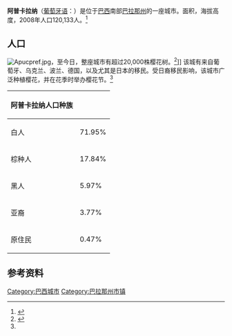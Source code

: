 {{Coord|-23.5504385|-51.4639716|type:city_source:GoogleMaps|display=title}}
{{Expand language|time=2017-05-07T05:28:30+00:00}}
{{Infobox settlement
|name                   = 阿普卡拉纳
|settlement_type        = 
|official_name          = 
| nickname = 
| image_skyline = Catedral_de_Apucarana_-_Paraná_-_Brasil.jpg
| image_caption = 
| image_seal = BrasãoApucarana.jpg
| image_flag = Bandeira_apucarana.jpg
| image_map = 
| pushpin_map = Brazil
|image_map1             = Parana Municip Apucarana.svg
|map_caption            = Location in Brazil
|subdivision_type       = [[世界政區索引|国家]]
|subdivision_type1      = [[巴西地理分区|地区]]
|subdivision_type2      = [[巴西行政区划|州]]
|subdivision_name       = {{flag|Brazil}}
|subdivision_name1      = [[巴西南部|南部]]
|subdivision_name2      = [[File:Bandeira_do_Paraná.svg|border]] [[巴拉那州|巴拉那州]]
|established_title      = Founded
|established_date       = 1944
|leader_title           = 
|leader_name            = 
|leader_title1          =  
| area_note = 
| area_total_km2 = 548
| population_as_of = 2012
| population_total = 118107
| population_density_km2 = auto
| elevation_m = 840
| timezone = [[UTC-3|UTC-3]]
| utc_offset = -3
| timezone_DST = 
| utc_offset_DST = 
|area_code              = (+55) 43
|postal_code_type       = 邮政编码
|postal_code            = 86800
| blank_name = 
| blank_info = 
| website = [http://www.apucarana.pr.gov.br/ 官方网站] {{pt icon}}
| footnotes = 
|coordinates            = {{coord|23|33|03|S|51|27|39|W|display=inline}}
}}

'''阿普卡拉纳'''（[[葡萄牙语|葡萄牙语]]：'''{{lang|pt|Apucarana}}'''）是位于[[巴西|巴西]]南部[[巴拉那州|巴拉那州]]的一座城市。面积{{convert|548|km2}}，海拔高度{{convert|840|m}}，2008年人口120,133人。<ref>{{cite web |url=http://www.ibge.gov.br/home/estatistica/populacao/estimativa2008/POP2008_DOU.pdf |title=''Estimativas da população para 1º de julho de 2008'' (Estimates of the population for July 1, 2008) |format=[[PDF|PDF]] |publisher=''Instituto Brasileiro de Geografia e Estatística'' (Brazilian Institute of Geography and Statistics) |date=2008-08-29 |accessdate=2017-06-06 |archive-date=2008-09-08 |archive-url=https://web.archive.org/web/20080908054819/http://www.ibge.gov.br/home/estatistica/populacao/estimativa2008/POP2008_DOU.pdf |dead-url=no }}</ref>

==人口==
[[File:Apucpref.jpg|thumb]]，至今日，整座城市有超过20,000株樱花树。<ref name="saka">{{cite web| title=Cerejeiras enfeitam cidade no norte do Paraná| publisher=Jornal Nacional| language=pt| accessdate=2011-07-15| url=http://jornalnacional.globo.com/Telejornais/JN/0,,MUL1243172-10406,00-CEREJEIRAS+ENFEITAM+CIDADE+NO+NORTE+DO+PARANA.html| archive-date=2011-09-30| archive-url=https://web.archive.org/web/20110930145751/http://jornalnacional.globo.com/Telejornais/JN/0,,MUL1243172-10406,00-CEREJEIRAS+ENFEITAM+CIDADE+NO+NORTE+DO+PARANA.html| dead-url=yes}}</ref>]]
该城有来自葡萄牙、乌克兰、波兰、德国，以及尤其是日本的移民。受日裔移民影响，该城市广泛种植樱花，并在花季时举办樱花节。<ref name="saka"/>
{| class="wikitable"
!阿普卡拉纳人口种族
!
|-
|白人
|71.95%
|-
|棕种人
|17.84%
|-
|黑人
|5.97%
|-
|亚裔
|3.77%
|-
|原住民
|0.47%
|}

==参考资料==
{{Reflist}}

{{Brazil-geo-stub}}
{{巴拉那州市鎮}}
[[Category:巴西城市|Category:巴西城市]]
[[Category:巴拉那州市镇|Category:巴拉那州市镇]]